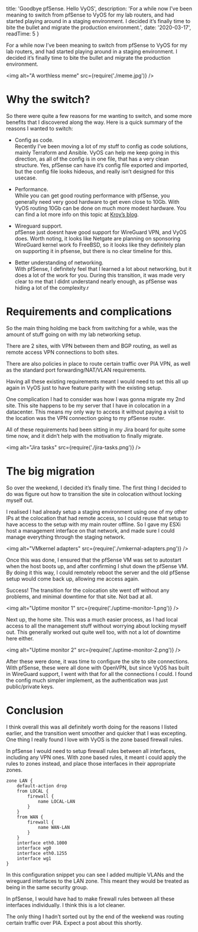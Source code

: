 
  title: 'Goodbye pfSense. Hello VyOS',
  description: 'For a while now I’ve been meaning to switch from pfSense to VyOS for my lab routers, and had started playing around in a staging environment. I decided it’s finally time to bite the bullet and migrate the production environment.',
  date: '2020-03-17',
  readTime: 5
}


For a while now I’ve been meaning to switch from pfSense to VyOS for my lab routers, and had started playing around in a staging environment. I decided it’s finally time to bite the bullet and migrate the production environment.

<img alt="A worthless meme" src={require('./meme.jpg')} />

# Why the switch?
So there were quite a few reasons for me wanting to switch, and some more benefits that I discovered along the way. Here is a quick summary of the reasons I wanted to switch:

* Config as code.  
Recently I’ve been moving a lot of my stuff to config as code solutions, mainly Terraform and Ansible. VyOS can help me keep going in this direction, as all of the config is in one file, that has a very clean structure. Yes, pfSense can have it’s config file exported and imported, but the config file looks hideous, and really isn’t designed for this usecase.

* Performance.  
While you can get good routing performance with pfSense, you generally need very good hardware to get even close to 10Gb. With VyOS routing 10Gb can be done on much more modest hardware. 
You can find a lot more info on this topic at [Kroy’s blog](https://blog.kroy.io/2019/08/23/battle-of-the-virtual-routers/).

* Wireguard support.  
pfSense just doesnt have good support for WireGuard VPN, and VyOS does.
Worth noting, it looks like Netgate are planning on sponsoring WireGuard kernel work fo FreeBSD, so it looks like they definitely plan on supporting it in pfsense, but there is no clear timeline for this.

* Better understanding of networking.  
With pfSense, I definitely feel that I learned a lot about networking, but it does a lot of the work for you. 
During this transition, it was made very clear to me that I didnt understand nearly enough, as pfSense was hiding a lot of the complexity.r

# Requirements and complications
So the main thing holding me back from switching for a while, was the amount of stuff going on with my lab networking setup. 

There are 2 sites, with VPN between them and BGP routing, as well as remote access VPN connections to both sites.

There are also policies in place to route certain traffic over PIA VPN, as well as the standard port forwarding/NAT/VLAN requirements.

Having all these existing requirements meant I would need to set this all up again in VyOS just to have feature parity with the existing setup.

One complication I had to consider was how I was gonna migrate my 2nd site.
This site happens to be my server that I have in colocation in a datacenter. This means my only way to access it without paying a visit to the location was the VPN connection going to my pfSense router.

All of these requirements had been sitting in my Jira board for quite some time now, and it didn’t help with the motivation to finally migrate.

<img alt="Jira tasks" src={require('./jira-tasks.png')} />

# The big migration
So over the weekend, I decided it’s finally time. The first thing I decided to do was figure out how to transition the site in colocation without locking myself out. 

I realised I had already setup a staging environment using one of my other IPs at the colocation that had remote access, so I could reuse that setup to have access to the setup with my main router offline. So I gave my ESXi host a management interface on that network, and made sure I could manage everything through the staging network.

<img alt="VMkernel adapters" src={require('./vmkernal-adapters.png')} />

Once this was done, I ensured that the pfSense VM was set to autostart when the host boots up, and after confirming I shut down the pfSense VM. By doing it this way, I could remotely reboot the server and the old pfSense setup would come back up, allowing me access again.

Success! The transition for the colocation site went off without any problems, and minimal downtime for that site. Not bad at all.

<img alt="Uptime monitor 1" src={require('./uptime-monitor-1.png')} />

Next up, the home site. This was a much easier process, as I had local access to all the management stuff without worrying about locking myself out. This generally worked out quite well too, with not a lot of downtime here either.

<img alt="Uptime monitor 2" src={require('./uptime-monitor-2.png')} />

After these were done, it was time to configure the site to site connections. With pfSense, these were all done with OpenVPN, but since VyOS has built in WireGuard support, I went with that for all the connections I could. I found the config much simpler implement, as the authentication was just public/private keys.

# Conclusion

I think overall this was all definitely worth doing for the reasons I listed earlier, and the transition went smoother and quicker that I was excepting. One thing I really found I love with VyOS is the zone based firewall rules.

In pfSense I would need to setup firewall rules between all interfaces, including any VPN ones. With zone based rules, it meant i could apply the rules to zones instead, and place those interfaces in their appropriate zones.

 ```
zone LAN {
     default-action drop
     from LOCAL {
         firewall {
             name LOCAL-LAN
         }
     }
     from WAN {
         firewall {
             name WAN-LAN
         }
     }
     interface eth0.1000
     interface wg0
     interface eth0.1255
     interface wg1
 }
 ```

In this configuration snippet you can see I added multiple VLANs and the wireguard interfaces to the LAN zone. This meant they would be treated as being in the same security group.

In pfSense, I would have had to make firewall rules between all these interfaces individually. I think this is a lot cleaner.

The only thing I hadn’t sorted out by the end of the weekend was routing certain traffic over PIA. Expect a post about this shortly.

